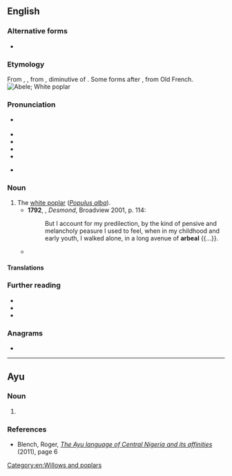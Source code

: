 {{also|Abele|ābele|ābelē|Ābele}}
==English==
===Alternative forms===
*{{alter|en|arbeal}} {{i|obsolete}}

===Etymology===
From {{der|en|fro|aubel}}, {{m|fro|aubiel}}, from {{der|en|la-med|albellus||white poplar}}, diminutive of {{der|en|la|albus||white}}. Some forms after {{der|en|dum|abeel}}, from Old French.
[[Image:Czajecice tree 20060812 1401.jpg|thumb|Abele; White poplar]]

===Pronunciation===
* {{a|RP}} {{IPA|en|/əˈbiːl/|/ə.ˈbeɪl/|/ˈeɪ.bl̩/}}
* {{audio|en|LL-Q1860 (eng)-Vealhurl-abele.wav|Audio (UK)}}
* {{audio|en|LL-Q1860 (eng)-Vealhurl-abele2.wav|Audio (UK)}}
* {{audio|en|LL-Q1860 (eng)-Vealhurl-abele3.wav|Audio (UK)}}
* {{audio|en|en-ca-abele.ogg|Audio (CA)}}
* {{a|US}} {{IPA|en|/əˈbil/|/ə.ˈbeɪl/|/ˈeɪ.bl̩/}}

===Noun===
{{en-noun}}

# The [[white poplar]] (''[[Populus alba]]''). {{defdate|from 13th c.}}
#*'''1792''', {{w|Charlotte Smith (writer)|Charlotte Smith}}, ''Desmond'', Broadview 2001, p. 114:
#*:But I account for my predilection, by the kind of pensive and melancholy peasure I used to feel, when in my childhood and early youth, I walked alone, in a long avenue of '''arbeal''' {{...}}.
#* {{quote-book|en|author=Elizabeth Barrett Browing|authorlink=Elizabeth Barrett Browning|title=The Rhyme of the Duchess May|year=1844|line=5|passage=Six '''abeles''' i' the churchyard grow}}

====Translations====
{{trans-see|''Populus alba''|white poplar}}

===Further reading===
* {{pedia|Populus alba|i=1}}
* {{R:commons|Populus alba|i=1}}
* {{specieslite|Populus alba|i=1}}

===Anagrams===
* {{anagrams|en|a=abeel|Albee|Beale}}

[[Category:en:Willows and poplars]]

----

==Ayu==

===Noun===
{{head|ayu|noun form}}

# {{plural of|ayu|ibele}}

===References===
* Blench, Roger, ''[http://www.rogerblench.info/Language/Niger-Congo/BC/Plateau/Ninzic/Ayu%20wordlist%20paper.pdf The Ayu language of Central Nigeria and its affinities]'' (2011), page 6